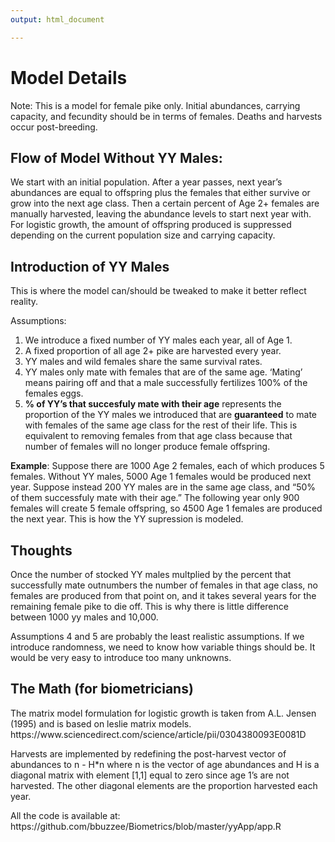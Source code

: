 ```yaml
---
output: html_document

---
```


# Model Details


Note: This is a model for female pike only. Initial abundances, carrying capacity, and fecundity should be in terms of females. Deaths and harvests occur post-breeding.
 
## Flow of Model Without YY Males: 
We start with an initial population. After a year passes, next year's abundances are equal to offspring plus the females that either survive or grow into the next age class. Then a certain percent of Age 2+ females are manually harvested, leaving the abundance levels to start next year with. For logistic growth, the amount of offspring produced is suppressed depending on the current population size and carrying capacity.

## Introduction of YY Males

This is where the model can/should be tweaked to make it better reflect reality. 

Assumptions:

 1. We introduce a fixed number of YY males each year, all of Age 1.
 2. A fixed proportion of all age 2+ pike are harvested every year.
 3. YY males and wild females share the same survival rates.
 4. YY males only mate with females that are of the same age. 'Mating' means pairing off and that a male successfully fertilizes 100% of the females eggs.
 5.  __% of YY's that succesfuly mate with their age__ represents the proportion of the YY males we introduced that are __guaranteed__ to mate with females of the same age class for the rest of their life. This is equivalent to removing females from that age class because that number of females will no longer produce female offspring.
 


__Example__: Suppose there are 1000 Age 2 females, each of which produces 5 females. Without YY males, 5000 Age 1 females would be produced next year. Suppose instead 200 YY males are in the same age class, and "50% of them successfuly mate with their age." The following year only 900 females will create 5 female offspring, so 4500 Age 1 females are produced the next year. This is how the YY supression is modeled.

## Thoughts

Once the number of stocked YY males multplied by the percent that successfully mate outnumbers the number of females in that age class, no females are produced from that point on, and it takes several years for the remaining female pike to die off. This is why there is little difference between 1000 yy males and 10,000.

Assumptions 4 and 5 are probably the least realistic assumptions. If we introduce randomness, we need to know how variable things should be. It would be very easy to introduce too many unknowns.





## The Math (for biometricians)

The matrix model formulation for logistic growth is taken from A.L. Jensen (1995) and is based on leslie matrix models. https://www.sciencedirect.com/science/article/pii/0304380093E0081D

Harvests are implemented by redefining the post-harvest vector of abundances to n - H*n where n is the vector of age abundances and H is a diagonal matrix with element [1,1] equal to zero since age 1's are not harvested. The other diagonal elements are the proportion harvested each year.

All the code is available at: https://github.com/bbuzzee/Biometrics/blob/master/yyApp/app.R